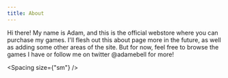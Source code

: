 ```yaml
---
title: About
---
```


Hi there! My name is Adam, and this is the official webstore where you can purchase my games. I'll flesh out this about page more in the future, as well as adding some other areas of the site. But for now, feel free to browse the games I have or follow me on twitter @adamebell for more!

<Spacing size={"sm"} />
